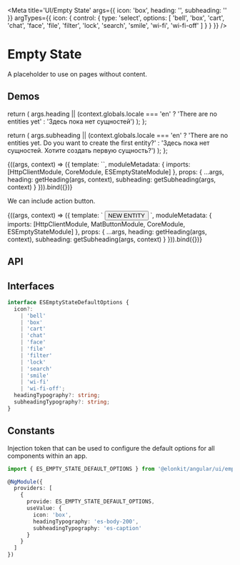 




<Meta
  title='UI/Empty State'
  args={{ icon: 'box', heading: '', subheading: '' }}
  argTypes={{
    icon: {
      control: {
        type: 'select',
        options: [
          'bell',
          'box',
          'cart',
          'chat',
          'face',
          'file',
          'filter',
          'lock',
          'search',
          'smile',
          'wi-fi',
          'wi-fi-off'
        ]
      }
    }
  }}
/>

# Empty State

A placeholder to use on pages without content.

## Demos

  return (
    args.heading ||
    (context.globals.locale === 'en' ? 'There are no entities yet' : 'Здесь пока нет сущностей')
  );
};

  return (
    args.subheading ||
    (context.globals.locale === 'en'
      ? 'There are no entities yet. Do you want to create the first entity?'
      : 'Здесь пока нет сущностей. Хотите создать первую сущность?')
  );
};

<Canvas source={EMPTY_STATE_STORY_BASIC_SOURCE}>
  <Story name='Basic' height='200px'>
    {((args, context) => ({
      template: `<es-empty-state [icon]="icon" [heading]="heading" [subheading]="subheading"></es-empty-state>`,
      moduleMetadata: {
        imports: [HttpClientModule, CoreModule, ESEmptyStateModule]
      },
      props: {
        ...args,
        heading: getHeading(args, context),
        subheading: getSubheading(args, context)
      }
    })).bind({})}
  </Story>
</Canvas>

We can include action button.

<Canvas source={EMPTY_STATE_STORY_BUTTON_SOURCE}>
  <Story name='Button' height='230px'>
    {((args, context) => ({
      template: `
       <es-empty-state [icon]="icon" [heading]="heading" [subheading]="subheading">
          <button mat-stroked-button color="primary">NEW ENTITY</button>
        </es-empty-state>
      `,
      moduleMetadata: {
        imports: [HttpClientModule, MatButtonModule, CoreModule, ESEmptyStateModule]
      },
      props: {
        ...args,
        heading: getHeading(args, context),
        subheading: getSubheading(args, context)
      }
    })).bind({})}
  </Story>
</Canvas>

## API

<ArgsTable of={ESEmptyStateComponent} />

## Interfaces

```ts
interface ESEmptyStateDefaultOptions {
  icon?:
    | 'bell'
    | 'box'
    | 'cart'
    | 'chat'
    | 'face'
    | 'file'
    | 'filter'
    | 'lock'
    | 'search'
    | 'smile'
    | 'wi-fi'
    | 'wi-fi-off';
  headingTypography?: string;
  subheadingTypography?: string;
}
```

## Constants

Injection token that can be used to configure the default options for all components within an app.

```ts
import { ES_EMPTY_STATE_DEFAULT_OPTIONS } from '@elonkit/angular/ui/empty-state';

@NgModule({
  providers: [
    {
      provide: ES_EMPTY_STATE_DEFAULT_OPTIONS,
      useValue: {
        icon: 'box',
        headingTypography: 'es-body-200',
        subheadingTypography: 'es-caption'
      }
    }
  ]
})
```
